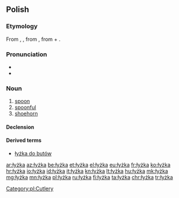 ==Polish==

===Etymology===
From {{etyl|zlw-opl|pl}} {{m|zlw-opl|łyžka}}, {{m|zlw-opl|łyżka}}, from {{etyl|sla-pro|pl}} {{m|sla-pro|*lyžьka}}, from {{m|sla-pro|*lyga}} + {{m|sla-pro|*-ьka}}.

===Pronunciation===
* {{IPA|/ˈwɨʂka/|lang=pl}}
* {{audio|pl-łyżka.ogg|audio|lang=pl}}

===Noun===
{{pl-noun|f|dim=łyżeczka|aug=łycha}}

# [[spoon]]
# [[spoonful]]
# [[shoehorn]]

====Declension====
{{pl-decl-noun-f}}

====Derived terms====
* [[łyżka do butów]]

[[Category:pl:Cutlery]]

[[ar:łyżka]]
[[az:łyżka]]
[[be:łyżka]]
[[et:łyżka]]
[[el:łyżka]]
[[eu:łyżka]]
[[fr:łyżka]]
[[ko:łyżka]]
[[hr:łyżka]]
[[io:łyżka]]
[[id:łyżka]]
[[it:łyżka]]
[[kn:łyżka]]
[[lt:łyżka]]
[[hu:łyżka]]
[[mk:łyżka]]
[[mg:łyżka]]
[[mn:łyżka]]
[[pl:łyżka]]
[[ru:łyżka]]
[[fi:łyżka]]
[[ta:łyżka]]
[[chr:łyżka]]
[[tr:łyżka]]